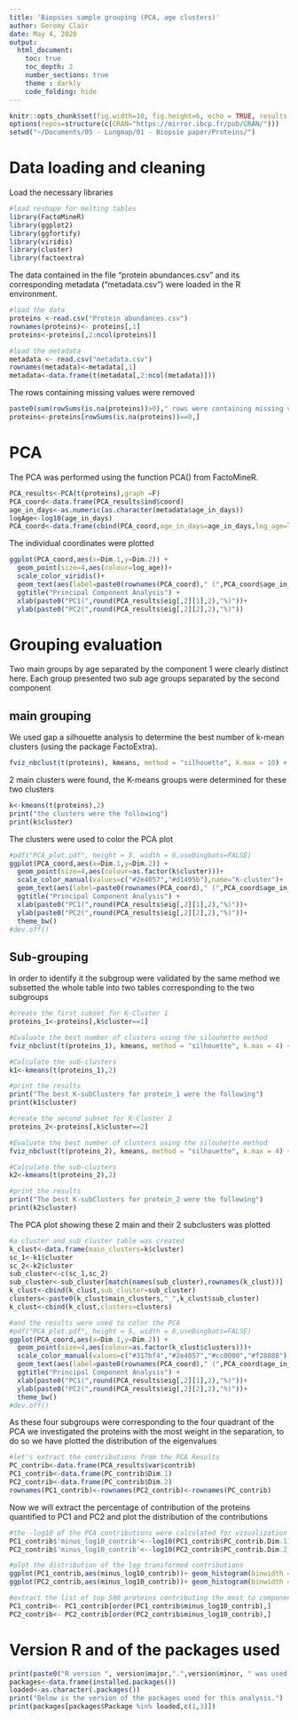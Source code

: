 ```yaml
---
title: 'Biopsies sample grouping (PCA, age clusters)'
author: Geremy Clair
date: May 4, 2020
output:
  html_document:
    toc: true
    toc_depth: 2
    number_sections: true
    theme : darkly
    code_folding: hide
---
```


```r
knitr::opts_chunk$set(fig.width=10, fig.height=6, echo = TRUE, results = TRUE, warning = FALSE, message=FALSE) 
options(repos=structure(c(CRAN="https://mirror.ibcp.fr/pub/CRAN/")))
setwd("~/Documents/05 - Lungmap/01 - Biopsie paper/Proteins/")
```

# Data loading and cleaning
Load the necessary libraries
```r
#load reshape for melting tables
library(FactoMineR)
library(ggplot2)
library(ggfortify)
library(viridis)
library(cluster)
library(factoextra)
```

The data contained in the file "protein abundances.csv" and its corresponding metadata ("metadata.csv") were loaded  in the R environment.
```r
#load the data
proteins <-read.csv("Protein abundances.csv")
rownames(proteins)<- proteins[,1]
proteins<-proteins[,2:ncol(proteins)]

#load the metadata
metadata <- read.csv("metadata.csv")
rownames(metadata)<-metadata[,1]
metadata<-data.frame(t(metadata[,2:ncol(metadata)]))
```

The rows containing missing values were removed
```r
paste0(sum(rowSums(is.na(proteins))>0)," rows were containing missing values and were removed.")
proteins<-proteins[rowSums(is.na(proteins))==0,]
```

# PCA

The PCA was performed  using the function PCA() from FactoMineR.
```r
PCA_results<-PCA(t(proteins),graph =F)
PCA_coord<-data.frame(PCA_results$ind$coord)
age_in_days<-as.numeric(as.character(metadata$age_in_days))
logAge<-log10(age_in_days)
PCA_coord<-data.frame(cbind(PCA_coord,age_in_days=age_in_days,log_age=logAge))
```

The individual coordinates were plotted
```r
ggplot(PCA_coord,aes(x=Dim.1,y=Dim.2)) + 
  geom_point(size=4,aes(colour=log_age))+
  scale_color_viridis()+ 
  geom_text(aes(label=paste0(rownames(PCA_coord)," (",PCA_coord$age_in_days,")")))+
  ggtitle("Principal Component Analysis") +
  xlab(paste0("PC1(",round(PCA_results$eig[,2][1],2),"%)"))+
  ylab(paste0("PC2(",round(PCA_results$eig[,2][2],2),"%)"))
```

# Grouping evaluation

Two main groups by age separated by the component 1 were clearly distinct here. Each group presented two sub age groups separated by the second component

## main grouping

We used gap a silhouette analysis to determine the best number of k-mean clusters (using the package FactoExtra).
```r
fviz_nbclust(t(proteins), kmeans, method = "silhouette", k.max = 10) + theme_bw() + ggtitle("The Silhouette Plot")
```

2 main clusters were found, the K-means groups were determined for these two clusters
```r
k<-kmeans(t(proteins),2)
print("the clusters were the following")
print(k$cluster)
```

The clusters were used to color the PCA plot
```r
#pdf("PCA_plot.pdf", height = 5, width = 6,useDingbats=FALSE)
ggplot(PCA_coord,aes(x=Dim.1,y=Dim.2)) + 
  geom_point(size=4,aes(colour=as.factor(k$cluster)))+
  scale_color_manual(values=c("#2e4057","#d1495b"),name="K-cluster")+
  geom_text(aes(label=paste0(rownames(PCA_coord)," (",PCA_coord$age_in_days,")")))+
  ggtitle("Principal Component Analysis") +
  xlab(paste0("PC1(",round(PCA_results$eig[,2][1],2),"%)"))+
  ylab(paste0("PC2(",round(PCA_results$eig[,2][2],2),"%)"))+
  theme_bw()
#dev.off()
```

##  Sub-grouping

In order to identify it the subgroup were validated by the same method we subsetted the whole table into two tables corresponding to the two subgroups
```r
#create the first subset for K-Cluster 1
proteins_1<-proteins[,k$cluster==1]

#Evaluate the best number of clusters using the silouhette method
fviz_nbclust(t(proteins_1), kmeans, method = "silhouette", k.max = 4) + theme_bw() + ggtitle("The Silhouette Plot (K-Cluster 1)")

#Calculate the sub-clusters
k1<-kmeans(t(proteins_1),2)

#print the results
print("The best K-subClusters for protein_1 were the following")
print(k1$cluster)

#create the second subset for K-Cluster 2
proteins_2<-proteins[,k$cluster==2]

#Evaluate the best number of clusters using the silouhette method
fviz_nbclust(t(proteins_2), kmeans, method = "silhouette", k.max = 4) + theme_bw() + ggtitle("The Silhouette Plot (K-Cluster 2)")

#Calculate the sub-clusters
k2<-kmeans(t(proteins_2),2)

#print the results
print("The best K-subClusters for protein_2 were the following")
print(k2$cluster)
```

The PCA plot showing these 2 main and their 2 subclusters was plotted
```r
#a cluster and sub_cluster table was created
k_clust<-data.frame(main_clusters=k$cluster)
sc_1<-k1$cluster
sc_2<-k2$cluster
sub_cluster<-c(sc_1,sc_2)
sub_cluster<-sub_cluster[match(names(sub_cluster),rownames(k_clust))]
k_clust<-cbind(k_clust,sub_cluster=sub_cluster)
clusters<-paste0(k_clust$main_clusters,"_",k_clust$sub_cluster)
k_clust<-cbind(k_clust,clusters=clusters)

#and the results were used to color the PCA
#pdf("PCA_plot.pdf", height = 5, width = 6,useDingbats=FALSE)
ggplot(PCA_coord,aes(x=Dim.1,y=Dim.2)) + 
  geom_point(size=4,aes(colour=as.factor(k_clust$clusters)))+
  scale_color_manual(values=c("#317bf4","#2e4057","#cc0000","#f28888"),name="K-cluster")+
  geom_text(aes(label=paste0(rownames(PCA_coord)," (",PCA_coord$age_in_days,")")))+
  ggtitle("Principal Component Analysis") +
  xlab(paste0("PC1(",round(PCA_results$eig[,2][1],2),"%)"))+
  ylab(paste0("PC2(",round(PCA_results$eig[,2][2],2),"%)"))+
  theme_bw()
#dev.off()

```

As these four subgroups were corresponding to the four quadrant of the PCA we investigated the proteins with the most weight in the separation, to do so we have plotted the distribution of the eigenvalues
```r
#let's extract the contributions from the PCA Results
PC_contrib<-data.frame(PCA_results$var$contrib)
PC1_contrib<-data.frame(PC_contrib$Dim.1)
PC2_contrib<-data.frame(PC_contrib$Dim.2)
rownames(PC1_contrib)<-rownames(PC2_contrib)<-rownames(PC_contrib)
```

Now we will extract the percentage of contribution of the proteins quantified to PC1 and PC2 and plot the distribution of the contributions
```r
#the -log10 of the PCA contributions were calculated for visualization purposes
PC1_contrib$'minus_log10_contrib'<--log10(PC1_contrib$PC_contrib.Dim.1)
PC2_contrib$'minus_log10_contrib'<--log10(PC2_contrib$PC_contrib.Dim.2)

#plot the distribution of the log transformed contributions
ggplot(PC1_contrib,aes(minus_log10_contrib))+ geom_histogram(binwidth = 0.1)
ggplot(PC2_contrib,aes(minus_log10_contrib))+ geom_histogram(binwidth = 0.1)

#extract the list of top 500 proteins contributing the most to component 1 and 2
PC1_contrib<- PC1_contrib[order(PC1_contrib$minus_log10_contrib),]
PC2_contrib<- PC2_contrib[order(PC2_contrib$minus_log10_contrib),]
```

# Version R and of the packages used

```r
print(paste0("R version ", version$major,".",version$minor, " was used for this analysis."))
packages<-data.frame(installed.packages())
loaded<-as.character(.packages())
print("Below is the version of the packages used for this analysis.")
print(packages[packages$Package %in% loaded,c(1,3)])
```

